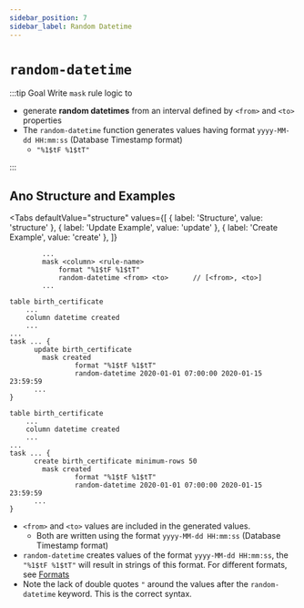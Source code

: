 ```yaml
---
sidebar_position: 7
sidebar_label: Random Datetime
---
```



# `random-datetime`

:::tip Goal
Write `mask` rule logic to

- generate **random datetimes** from an interval defined by `<from>` and `<to>` properties
- The `random-datetime` function generates values having format `yyyy-MM-dd HH:mm:ss` (Database Timestamp format)
  - `"%1$tF %1$tT"`

:::

## Ano Structure and Examples

<Tabs
  defaultValue="structure"
  values={[
    { label: 'Structure', value: 'structure' },
    { label: 'Update Example', value: 'update' },
	{ label: 'Create Example', value: 'create' },
  ]}
>

<TabItem value="structure">

```ano
        ...
        mask <column> <rule-name>
            format "%1$tF %1$tT"
            random-datetime <from> <to>      // [<from>, <to>]
        ...
```

</TabItem>

<TabItem value="update">

```ano
table birth_certificate
    ...
    column datetime created
    ...
...
task ... {
	  update birth_certificate
  		mask created
		    	format "%1$tF %1$tT"
			    random-datetime 2020-01-01 07:00:00 2020-01-15 23:59:59
      ...
}
```

</TabItem>

<TabItem value="create">

```ano
table birth_certificate
    ...
    column datetime created
    ...
...
task ... {
	  create birth_certificate minimum-rows 50
  		mask created
		    	format "%1$tF %1$tT"
			    random-datetime 2020-01-01 07:00:00 2020-01-15 23:59:59
      ...
}
```

</TabItem>

</Tabs>

- `<from>` and `<to>` values are included in the generated values.
  - Both are written using the format `yyyy-MM-dd HH:mm:ss` (Database Timestamp format)
- `random-datetime` creates values of the format `yyyy-MM-dd HH:mm:ss`, the `"%1$tF %1$tT"` will result in strings of this format. For different formats, see [Formats](#)
- Note the lack of double quotes `"` around the values after the `random-datetime` keyword. This is the correct syntax.
